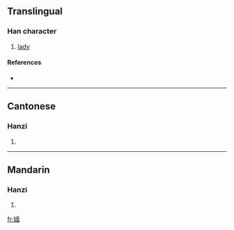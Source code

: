 {{see|嬙}}
==Translingual==

===Han character===
{{Han char|rn=38|rad=女|as=11|sn=14|four=|canj=女土金田 (VGCW)}}

# [[lady]]

====References====
* {{Han ref|kx=0270.311|hdz=21075.110|uh=5AF1|ud=23281}}

----

==Cantonese==

===Hanzi===
{{yue-hanzi|jyut=|y=cheung4}}

# {{defn|Cantonese}}

----

==Mandarin==

===Hanzi===
{{cmn-hanzi|tra=嬙|pin=[[qiáng]] ([[qiang2]]), [[ráo]] ([[rao2]])|wg=ch'iang<sup>2</sup>, jao<sup>2</sup>}}

# {{defn|Mandarin}}

[[fr:嫱]]